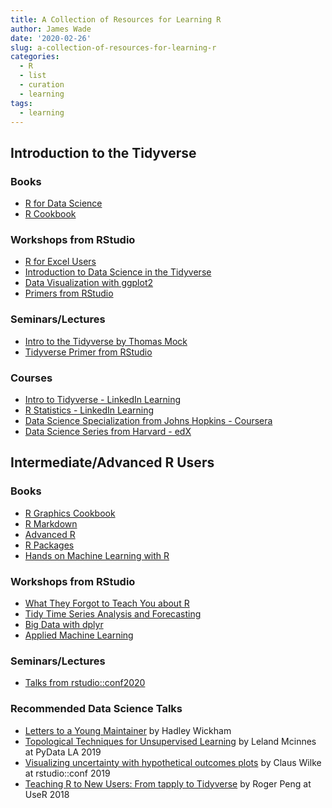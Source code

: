 ```yaml
---
title: A Collection of Resources for Learning R
author: James Wade
date: '2020-02-26'
slug: a-collection-of-resources-for-learning-r
categories:
  - R
  - list
  - curation
  - learning
tags:
  - learning
---
```


## Introduction to the Tidyverse

### Books

- [R for Data Science](https://r4ds.had.co.nz/)
- [R Cookbook](https://rc2e.com/)

### Workshops from RStudio

- [R for Excel Users](https://github.com/rstudio-conf-2020/r-for-excel/)
- [Introduction to Data Science in the Tidyverse](https://github.com/rstudio-conf-2020/data-science-tidy#introduction-to-data-science-in-the-tidyverse)
- [Data Visualization with ggplot2](https://github.com/rstudio-conf-2020/dataviz)
- [Primers from RStudio](https://rstudio.cloud/learn/primers)

### Seminars/Lectures

- [Intro to the Tidyverse by Thomas Mock](https://www.youtube.com/watch?v=MKwyauo8nSI)
- [Tidyverse Primer from RStudio](https://www.youtube.com/playlist?list=PL9HYL-VRX0oQOWAFoKHFQAsWAI3ImbNPk)

### Courses

- [Intro to Tidyverse - LinkedIn Learning](https://www.linkedin.com/learning/learning-the-r-tidyverse/welcome)
- [R Statistics - LinkedIn Learning](https://www.linkedin.com/learning/r-statistics-essential-training)
- [Data Science Specialization from Johns Hopkins - Coursera](https://www.coursera.org/specializations/jhu-data-science#courses)
- [Data Science Series from Harvard - edX](https://www.edx.org/professional-certificate/harvardx-data-science)

## Intermediate/Advanced R Users

### Books

- [R Graphics Cookbook](https://r-graphics.org/)
- [R Markdown](https://bookdown.org/yihui/rmarkdown/)
- [Advanced R](https://adv-r.hadley.nz/)
- [R Packages](https://r-pkgs.org/)
- [Hands on Machine Learning with R](https://bradleyboehmke.github.io/HOML/index.html#)

### Workshops from RStudio

- [What They Forgot to Teach You about R](https://github.com/rstudio-conf-2020/what-they-forgot)
- [Tidy Time Series Analysis and Forecasting](https://github.com/rstudio-conf-2020/time-series-forecasting)
- [Big Data with dplyr](https://github.com/rstudio-conf-2020/big-data)
- [Applied Machine Learning](https://github.com/rstudio-conf-2020/applied-ml)

### Seminars/Lectures

- [Talks from rstudio::conf2020](https://resources.rstudio.com/rstudio-conf-2020)

### Recommended Data Science Talks

- [Letters to a Young Maintainer](https://youtu.be/1K7u5hkciLI) by Hadley Wickham
- [Topological Techniques for Unsupervised Learning](https://youtu.be/7pAVPjwBppo) by Leland Mcinnes at PyData LA 2019
- [Visualizing uncertainty with hypothetical outcomes plots](https://youtu.be/SjYwhku2si0) by Claus Wilke at rstudio::conf 2019
- [Teaching R to New Users: From tapply to Tidyverse](https://youtu.be/5033jBHFiHE) by Roger Peng at UseR 2018